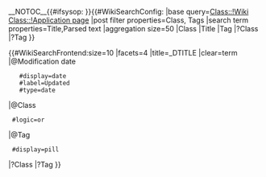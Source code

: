 __NOTOC__{{#ifsysop: {{CSP alert}} }}{{#WikiSearchConfig:
|base query=[[Class::!Wiki]] [[Class::!Application page]]
|post filter properties=Class, Tags
|search term properties=Title,Parsed text
|aggregation size=50
|Class
|Title
|Tag
|?Class
|?Tag
}}
<div class="main-search">
{{#WikiSearchFrontend:size=10
|facets=4
|title=_DTITLE
|clear=term
|@Modification date
    #display=date
    #label=Updated
    #type=date
|@Class
  #logic=or
|@Tag
  #display=pill
|?Class
|?Tag
}}
</div>